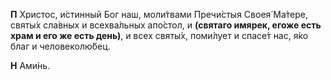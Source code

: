 **П** Христос, и́стинный Бог наш, моли́твами Пречи́стыя Своея́ Ма́тере, святы́х сла́вных и всехва́льных апо́стол, и **(святаго имярек, егоже есть храм и его же есть день)**, и всех святы́х, поми́лует и спасе́т нас, я́ко благ и человеколю́бец.

**Н** Ами́нь.

